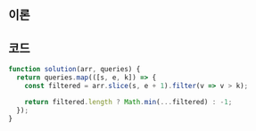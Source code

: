 
## 이론

<Slice />
<Filter />
<Min />

## 코드

```js
function solution(arr, queries) {
  return queries.map(([s, e, k]) => {
    const filtered = arr.slice(s, e + 1).filter(v => v > k);

    return filtered.length ? Math.min(...filtered) : -1;
  });
}
```
